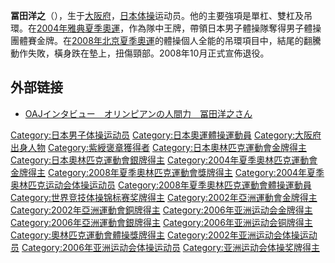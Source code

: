 {{MedalTableTop}}
{{MedalSport|男子[[體操|體操]]}}
{{MedalCompetition | [[奧林匹克運動會|奧林匹克運動會]]}}
{{MedalGold|[[2004年夏季奧林匹克運動會|2004年雅典]]|[[2004年夏季奧林匹克運動會體操比賽|團體]]}}
{{MedalSilver|2004年雅典|雙槓}}
{{MedalSilver|[[2008年夏季奧林匹克運動會|2008年北京]]|[[2008年夏季奧林匹克運動會體操比賽|團體]]}}
{{MedalBottom}}
{{japanese|japanese=冨田洋之|kana=とみたひろゆき|romaji=Tomita Hiroyuki}}

'''冨田洋之'''（{{bd|1980年|11月21日|catIdx=Tomita Hiroyuki}}），生于[[大阪府|大阪府]]，[[日本|日本]][[体操|体操]]运动员。他的主要強項是單杠、雙杠及吊環。在[[2004年夏季奧林匹克運動會|2004年雅典夏季奧運]]，作為隊中王牌，帶領日本男子體操隊奪得男子體操團體賽金牌。在[[2008年夏季奧林匹克運動會|2008年北京夏季奧運]]的體操個人全能的吊環項目中，結尾的翻騰動作失敗，橫身跌在墊上，扭傷頸部。2008年10月正式宣佈退役。

==外部链接==
*[https://web.archive.org/web/20081013171021/http://www.oaj.jp/interview/tomita/ OAJインタビュー　オリンピアンの人間力　冨田洋之さん]{{ja}}

{{Japan-sport-bio-stub}}
{{世界體操錦標賽男子個人全能冠軍}}

{{DEFAULTSORT:Tomita Hiroyuki}}
[[Category:日本男子体操运动员|Category:日本男子体操运动员]]
[[Category:日本奧運體操運動員|Category:日本奧運體操運動員]]
[[Category:大阪府出身人物|Category:大阪府出身人物]]
[[Category:紫綬褒章獲得者|Category:紫綬褒章獲得者]]
[[Category:日本奧林匹克運動會金牌得主|Category:日本奧林匹克運動會金牌得主]]
[[Category:日本奧林匹克運動會銀牌得主|Category:日本奧林匹克運動會銀牌得主]]
[[Category:2004年夏季奧林匹克運動會金牌得主|Category:2004年夏季奧林匹克運動會金牌得主]]
[[Category:2008年夏季奧林匹克運動會獎牌得主|Category:2008年夏季奧林匹克運動會獎牌得主]]
[[Category:2004年夏季奥林匹克运动会体操运动员|Category:2004年夏季奥林匹克运动会体操运动员]]
[[Category:2008年夏季奧林匹克運動會體操運動員|Category:2008年夏季奧林匹克運動會體操運動員]]
[[Category:世界竞技体操锦标赛奖牌得主|Category:世界竞技体操锦标赛奖牌得主]]
[[Category:2002年亞洲運動會金牌得主|Category:2002年亞洲運動會金牌得主]]
[[Category:2002年亞洲運動會銅牌得主|Category:2002年亞洲運動會銅牌得主]]
[[Category:2006年亚洲运动会金牌得主|Category:2006年亚洲运动会金牌得主]]
[[Category:2006年亞洲運動會銀牌得主|Category:2006年亞洲運動會銀牌得主]]
[[Category:2006年亚洲运动会铜牌得主|Category:2006年亚洲运动会铜牌得主]]
[[Category:奧林匹克運動會體操獎牌得主|Category:奧林匹克運動會體操獎牌得主]]
[[Category:2002年亚洲运动会体操运动员|Category:2002年亚洲运动会体操运动员]]
[[Category:2006年亚洲运动会体操运动员|Category:2006年亚洲运动会体操运动员]]
[[Category:亚洲运动会体操奖牌得主|Category:亚洲运动会体操奖牌得主]]